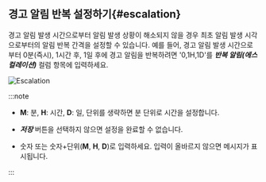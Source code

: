 ## 경고 알림 반복 설정하기{#escalation}

경고 알림 발생 시간으로부터 알림 발생 상황이 해소되지 않을 경우 최초 알림 발생 시각으로부터의 알림 반복 간격을 설정할 수 있습니다. 예를 들어, 경고 알림 발생 시간으로부터 0분(즉시), 1시간 후, 1일 후에 경고 알림을 반복하려면 '0,1H,1D'를 **_반복 알림(에스컬레이션)_** 컬럼 항목에 입력하세요.

![Escalation](/img/server-notice-escalation.png)

:::note

-   **M**: 분, **H**: 시간, **D**: 일, 단위를 생략하면 분 단위로 시간을 설정합니다.

-   **_저장_** 버튼을 선택하지 않으면 설정을 완료할 수 없습니다.

-   숫자 또는 숫자+단위(**M**, **H**, **D**)로 입력하세요. 입력이 올바르지 않으면 메시지가 표시됩니다.

:::
